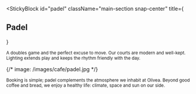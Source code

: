 
<StickyBlock
  id="padel"
  className="main-section snap-center"
  title={<Reveal preset="up"><h2 className="text-2xl md:text-4xl font-semibold">Padel</h2></Reveal>}
>
  <Sub id="courts" preset="up">
    A doubles game and the perfect excuse to move. Our courts are modern and well-kept.
  </Sub>

  <Sub id="lights" preset="left">
    Lighting extends play and keeps the rhythm friendly with the day.
  </Sub>

  {/* image: /images/cafe/padel.jpg */}
  <ParallaxImage
    src="/images/cafe/padel.jpg"
    alt="Padel courts at Olivea Café"
    heightVh={46}
    speed={0.22}
  />

  <Sub id="play" preset="right">
    Booking is simple; padel complements the atmosphere we inhabit at Olivea.
  </Sub>

  <Sub id="life" preset="fade">
    Beyond good coffee and bread, we enjoy a healthy life: climate, space and sun on our side.
  </Sub>
</StickyBlock>

